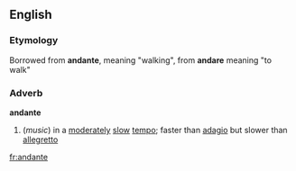 ==English==
===Etymology===
Borrowed from {{It.}} '''andante''', meaning "walking", from '''andare''' meaning "to walk"

===Adverb===
'''andante'''
#(''music'') in a [[moderate]]ly [[slow]] [[tempo]]; faster than [[adagio]] but slower than [[allegretto]]

[[fr:andante]]